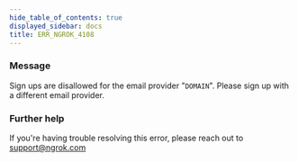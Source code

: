 ```yaml
---
hide_table_of_contents: true
displayed_sidebar: docs
title: ERR_NGROK_4108
---
```



### Message

Sign ups are disallowed for the email provider "`DOMAIN`". Please sign up with a different email provider.

<ErrorDetails />

### Further help

If you're having trouble resolving this error, please reach out to [support@ngrok.com](mailto:support@ngrok.com?subject=Help%20with%20ERR_NGROK_4108)
